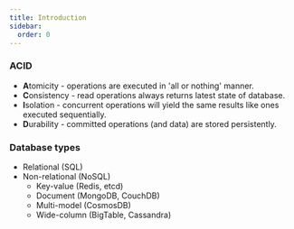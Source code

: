 ```yaml
---
title: Introduction
sidebar:
  order: 0
---
```


### ACID

- **A**tomicity - operations are executed in 'all or nothing' manner.
- **C**onsistency - read operations always returns latest state of database.
- **I**solation - concurrent operations will yield the same results like ones executed sequentially.
- **D**urability - committed operations (and data) are stored persistently.

### Database types

- Relational (SQL)
- Non-relational (NoSQL)
  - Key-value (Redis, etcd)
  - Document (MongoDB, CouchDB)
  - Multi-model (CosmosDB)
  - Wide-column (BigTable, Cassandra)